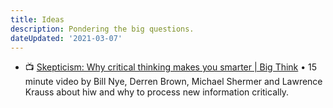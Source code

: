 ```yaml
---
title: Ideas
description: Pondering the big questions.
dateUpdated: '2021-03-07'
---
```



- 📺 [Skepticism: Why critical thinking makes you smarter | Big Think](https://m.youtube.com/watch?v=W9CcdjEqUag) • 15 minute video by Bill Nye, Derren Brown, Michael Shermer and Lawrence Krauss about hiw and why to process new information critically.